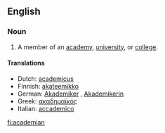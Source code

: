 ==English==

===Noun===
{{en-noun}}

# A member of an [[academy]], [[university]], or [[college]].

====Translations====
* Dutch: [[academicus]] {{m}}
* Finnish: [[akateemikko]]
* German: [[Akademiker]] {{m}}, [[Akademikerin]] {{f}}
* Greek: [[ακαδημαϊκός]] {{m}}
* Italian: [[accademico]] {{m}}

[[fi:academian]]